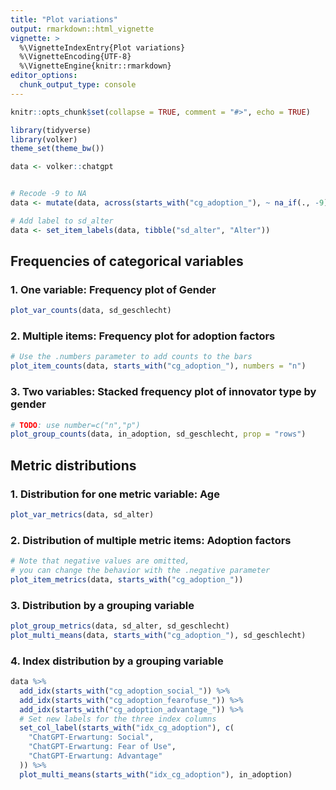 ```yaml
---
title: "Plot variations"
output: rmarkdown::html_vignette
vignette: >
  %\VignetteIndexEntry{Plot variations}
  %\VignetteEncoding{UTF-8}
  %\VignetteEngine{knitr::rmarkdown}
editor_options: 
  chunk_output_type: console
---
```


```r
knitr::opts_chunk$set(collapse = TRUE, comment = "#>", echo = TRUE)

library(tidyverse)
library(volker)
theme_set(theme_bw())

data <- volker::chatgpt


# Recode -9 to NA
data <- mutate(data, across(starts_with("cg_adoption_"), ~ na_if(., -9)))

# Add label to sd_alter
data <- set_item_labels(data, tibble("sd_alter", "Alter"))
```

## Frequencies of categorical variables

### 1. One variable: Frequency plot of Gender
```r
plot_var_counts(data, sd_geschlecht)
```

### 2. Multiple items: Frequency plot for adoption factors
```r
# Use the .numbers parameter to add counts to the bars
plot_item_counts(data, starts_with("cg_adoption_"), numbers = "n")
```

### 3. Two variables: Stacked frequency plot of innovator type by gender

```r
# TODO: use number=c("n","p")
plot_group_counts(data, in_adoption, sd_geschlecht, prop = "rows")
```

## Metric distributions

### 1. Distribution for one metric variable: Age
```r
plot_var_metrics(data, sd_alter)
```


### 2. Distribution of multiple metric items: Adoption factors
```r
# Note that negative values are omitted,
# you can change the behavior with the .negative parameter
plot_item_metrics(data, starts_with("cg_adoption_"))
```

### 3. Distribution by a grouping variable
```r
plot_group_metrics(data, sd_alter, sd_geschlecht)
plot_multi_means(data, starts_with("cg_adoption_"), sd_geschlecht)
```

### 4. Index  distribution by a grouping variable
```r
data %>%
  add_idx(starts_with("cg_adoption_social_")) %>%
  add_idx(starts_with("cg_adoption_fearofuse_")) %>%
  add_idx(starts_with("cg_adoption_advantage_")) %>%
  # Set new labels for the three index columns
  set_col_label(starts_with("idx_cg_adoption"), c(
    "ChatGPT-Erwartung: Social",
    "ChatGPT-Erwartung: Fear of Use",
    "ChatGPT-Erwartung: Advantage"
  )) %>%
  plot_multi_means(starts_with("idx_cg_adoption"), in_adoption)
```

